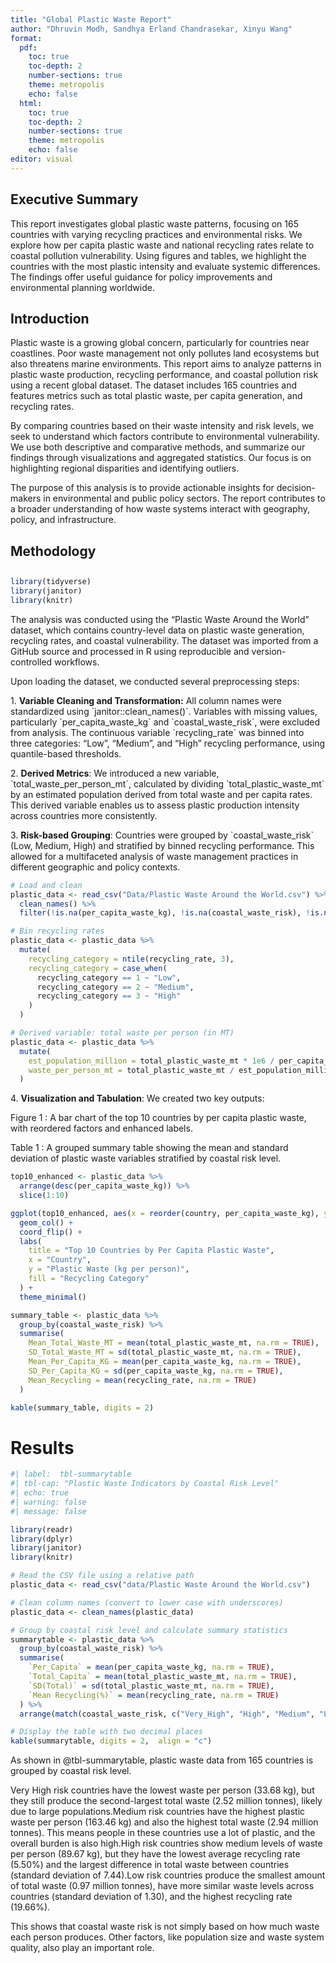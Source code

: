 ```yaml
---
title: "Global Plastic Waste Report"
author: "Dhruvin Modh, Sandhya Erland Chandrasekar, Xinyu Wang"
format:
  pdf:
    toc: true
    toc-depth: 2
    number-sections: true
    theme: metropolis
    echo: false
  html:
    toc: true
    toc-depth: 2
    number-sections: true
    theme: metropolis
    echo: false
editor: visual
---
```


## Executive Summary

This report investigates global plastic waste patterns, focusing on 165 countries with varying recycling practices and environmental risks. We explore how per capita plastic waste and national recycling rates relate to coastal pollution vulnerability. Using figures and tables, we highlight the countries with the most plastic intensity and evaluate systemic differences. The findings offer useful guidance for policy improvements and environmental planning worldwide.

## Introduction

Plastic waste is a growing global concern, particularly for countries near coastlines. Poor waste management not only pollutes land ecosystems but also threatens marine environments. This report aims to analyze patterns in plastic waste production, recycling performance, and coastal pollution risk using a recent global dataset. The dataset includes 165 countries and features metrics such as total plastic waste, per capita generation, and recycling rates.

By comparing countries based on their waste intensity and risk levels, we seek to understand which factors contribute to environmental vulnerability. We use both descriptive and comparative methods, and summarize our findings through visualizations and aggregated statistics. Our focus is on highlighting regional disparities and identifying outliers.

The purpose of this analysis is to provide actionable insights for decision-makers in environmental and public policy sectors. The report contributes to a broader understanding of how waste systems interact with geography, policy, and infrastructure.


## **Methodology**

## 

```r
library(tidyverse)
library(janitor)
library(knitr)

```

The analysis was conducted using the “Plastic Waste Around the World” dataset, which contains country-level data on plastic waste generation, recycling rates, and coastal vulnerability. The dataset was imported from a GitHub source and processed in R using reproducible and version-controlled workflows.

Upon loading the dataset, we conducted several preprocessing steps:

1\. **Variable Cleaning and Transformation:** All column names were standardized using \`janitor::clean_names()\`. Variables with missing values, particularly \`per_capita_waste_kg\` and \`coastal_waste_risk\`, were excluded from analysis. The continuous variable \`recycling_rate\` was binned into three categories: "Low", "Medium", and "High" recycling performance, using quantile-based thresholds.

2\. **Derived Metrics**: We introduced a new variable, \`total_waste_per_person_mt\`, calculated by dividing \`total_plastic_waste_mt\` by an estimated population derived from total waste and per capita rates. This derived variable enables us to assess plastic production intensity across countries more consistently.

3\. **Risk-based Grouping**: Countries were grouped by \`coastal_waste_risk\` (Low, Medium, High) and stratified by binned recycling performance. This allowed for a multifaceted analysis of waste management practices in different geographic and policy contexts.

```r

# Load and clean
plastic_data <- read_csv("Data/Plastic Waste Around the World.csv") %>%
  clean_names() %>%
  filter(!is.na(per_capita_waste_kg), !is.na(coastal_waste_risk), !is.na(recycling_rate))

# Bin recycling rates
plastic_data <- plastic_data %>%
  mutate(
    recycling_category = ntile(recycling_rate, 3),
    recycling_category = case_when(
      recycling_category == 1 ~ "Low",
      recycling_category == 2 ~ "Medium",
      recycling_category == 3 ~ "High"
    )
  )

# Derived variable: total waste per person (in MT)
plastic_data <- plastic_data %>%
  mutate(
    est_population_million = total_plastic_waste_mt * 1e6 / per_capita_waste_kg,
    waste_per_person_mt = total_plastic_waste_mt / est_population_million
  )
```

4\. **Visualization and Tabulation**: We created two key outputs:

Figure 1 : A bar chart of the top 10 countries by per capita plastic waste, with reordered factors and enhanced labels.

Table 1 : A grouped summary table showing the mean and standard deviation of plastic waste variables stratified by coastal risk level.

```r
top10_enhanced <- plastic_data %>%
  arrange(desc(per_capita_waste_kg)) %>%
  slice(1:10)

ggplot(top10_enhanced, aes(x = reorder(country, per_capita_waste_kg), y = per_capita_waste_kg, fill = recycling_category)) +
  geom_col() +
  coord_flip() +
  labs(
    title = "Top 10 Countries by Per Capita Plastic Waste",
    x = "Country",
    y = "Plastic Waste (kg per person)",
    fill = "Recycling Category"
  ) +
  theme_minimal()

```

```r
summary_table <- plastic_data %>%
  group_by(coastal_waste_risk) %>%
  summarise(
    Mean_Total_Waste_MT = mean(total_plastic_waste_mt, na.rm = TRUE),
    SD_Total_Waste_MT = sd(total_plastic_waste_mt, na.rm = TRUE),
    Mean_Per_Capita_KG = mean(per_capita_waste_kg, na.rm = TRUE),
    SD_Per_Capita_KG = sd(per_capita_waste_kg, na.rm = TRUE),
    Mean_Recycling = mean(recycling_rate, na.rm = TRUE)
  )

kable(summary_table, digits = 2)

```


# Results
```r
#| label:  tbl-summarytable
#| tbl-cap: "Plastic Waste Indicators by Coastal Risk Level"
#| echo: true
#| warning: false
#| message: false

library(readr)
library(dplyr)
library(janitor)
library(knitr)

# Read the CSV file using a relative path
plastic_data <- read_csv("data/Plastic Waste Around the World.csv")

# Clean column names (convert to lower case with underscores)
plastic_data <- clean_names(plastic_data)

# Group by coastal risk level and calculate summary statistics
summarytable <- plastic_data %>%
  group_by(coastal_waste_risk) %>%
  summarise(
    `Per_Capita` = mean(per_capita_waste_kg, na.rm = TRUE),
    `Total_Capita` = mean(total_plastic_waste_mt, na.rm = TRUE),
    `SD(Total)` = sd(total_plastic_waste_mt, na.rm = TRUE),
    `Mean Recycling(%)` = mean(recycling_rate, na.rm = TRUE)
  ) %>%
  arrange(match(coastal_waste_risk, c("Very_High", "High", "Medium", "Low")))  

# Display the table with two decimal places
kable(summarytable, digits = 2,  align = "c")


```
As shown in @tbl-summarytable, plastic waste data from 165 countries is grouped by coastal risk level.

Very High risk countries have the lowest waste per person (33.68 kg), but they still produce the second-largest total waste (2.52 million tonnes), likely due to large populations.Medium risk countries have the highest plastic waste per person (163.46 kg) and also the highest total waste (2.94 million tonnes). This means people in these countries use a lot of plastic, and the overall burden is also high.High risk countries show medium levels of waste per person (89.67 kg), but they have the lowest average recycling rate (5.50%) and the largest difference in total waste between countries (standard deviation of 7.44).Low risk countries produce the smallest amount of total waste (0.97 million tonnes), have more similar waste levels across countries (standard deviation of 1.30), and the highest recycling rate (19.66%).

This shows that coastal waste risk is not simply based on how much waste each person produces. Other factors, like population size and waste system quality, also play an important role.  



